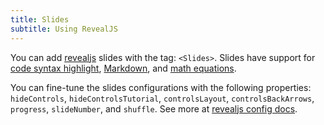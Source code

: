 ```yaml
---
title: Slides
subtitle: Using RevealJS
---
```



You can add [revealjs](https://revealjs.com/) slides with the tag: `<Slides>`. Slides have support for [code syntax highlight](https://revealjs.com/code/), [Markdown](https://revealjs.com/markdown/), and [math equations](https://revealjs.com/math/).

<Slides>
  <SlideDeck />
</Slides>

You can fine-tune the slides configurations with the following properties: `hideControls`, `hideControlsTutorial`, `controlsLayout`, `controlsBackArrows`, `progress`, `slideNumber`, and `shuffle`. See more at [revealjs config docs](https://revealjs.com/config/).
